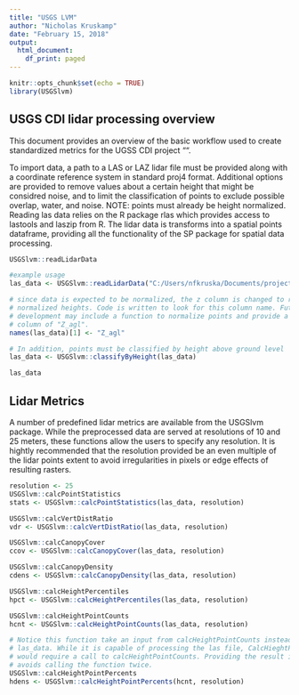```yaml
---
title: "USGS LVM"
author: "Nicholas Kruskamp"
date: "February 15, 2018"
output:
  html_document:
    df_print: paged
---
```


```r
knitr::opts_chunk$set(echo = TRUE)
library(USGSlvm)
```

## USGS CDI lidar processing overview

This document provides an overview of the basic workflow used to create standardized metrics for the UGSS CDI project "".

To import data, a path to a LAS or LAZ lidar file must be provided along with a coordinate reference system in standard proj4 format. Additional options are provided to remove values about a certain height that might be considred noise, and to limit the classification of points to exclude possible overlap, water, and noise. NOTE: points must already be height normalized. Reading las data relies on the R package rlas which provides access to lastools and laszip from R. The lidar data is transforms into a spatial points dataframe, providing all the functionality of the SP package for spatial data processing.
```r
USGSlvm::readLidarData

#example usage
las_data <- USGSlvm::readLidarData("C:/Users/nfkruska/Documents/projects/SHEN/va_shen_2011/HAG/SHENVAL2011_744e_4308n_HAG.laz", "+proj=utm +zone=17 +datum=NAD83 +units=m +no_defs")

# since data is expected to be normalized, the z column is changed to reflect
# normalized heights. Code is written to look for this column name. Future 
# development may include a function to normalize points and provide a new
# column of "Z_agl".
names(las_data)[1] <- "Z_agl"

# In addition, points must be classified by height above ground level
las_data <- USGSlvm::classifyByHeight(las_data)

las_data
```

## Lidar Metrics
A number of predefined lidar metrics are available from the USGSlvm package. While the preprocessed data are served at resolutions of 10 and 25 meters, these functions allow the users to specify any resolution. It is hightly recommended that the resolution provided be an even multiple of the lidar points extent to avoid irregularities in pixels or edge effects of resulting rasters.

```r
resolution <- 25
USGSlvm::calcPointStatistics
stats <- USGSlvm::calcPointStatistics(las_data, resolution)

USGSlvm::calcVertDistRatio
vdr <- USGSlvm::calcVertDistRatio(las_data, resolution)

USGSlvm::calcCanopyCover
ccov <- USGSlvm::calcCanopyCover(las_data, resolution)

USGSlvm::calcCanopyDensity
cdens <- USGSlvm::calcCanopyDensity(las_data, resolution)

USGSlvm::calcHeightPercentiles
hpct <- USGSlvm::calcHeightPercentiles(las_data, resolution)

USGSlvm::calcHeightPointCounts
hcnt <- USGSlvm::calcHeightPointCounts(las_data, resolution)

# Notice this function take an input from calcHeightPointCounts instead of 
# las_data. While it is capable of processing the las file, CalcHieghtPointPercents
# would require a call to calcHeightPointCounts. Providing the result in the way
# avoids calling the function twice.
USGSlvm::calcHeightPointPercents
hdens <- USGSlvm::calcHeightPointPercents(hcnt, resolution)
```

